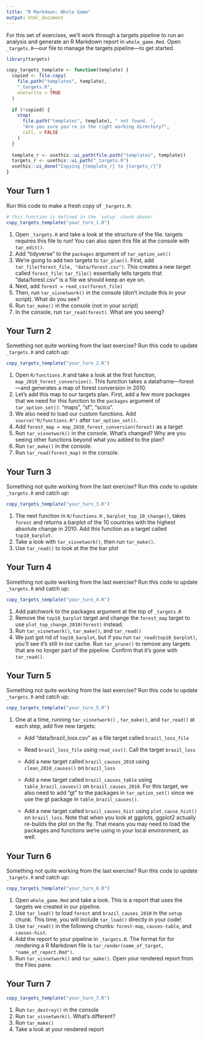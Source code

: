 ```yaml
---
title: "R Markdown: Whole Game"
output: html_document
---
```


For this set of exercises, we'll work through a targets pipeline to run an analysis and generate an R Markdown report in `whole_game.Rmd`.
Open `_targets.R`---our file to manage the targets pipeline---to get started.

```r
library(targets)

copy_targets_template <- function(template) {
  copied <- file.copy(
    file.path("templates", template),
    "_targets.R",
    overwrite = TRUE
  )
  
  if (!copied) {
    stop(
      file.path("templates", template), " not found. ", 
      "Are you sure you're in the right working directory?",
      call. = FALSE
    )
  }
  
  template_r <- usethis::ui_path(file.path("templates", template))
  targets_r <- usethis::ui_path("_targets.R")
  usethis::ui_done("Copying {template_r} to {targets_r}")
}
```


## Your Turn 1

Run this code to make a fresh copy of `_targets.R`:

```r
# this function is defined in the `setup` chunk above!
copy_targets_template("your_turn_1.R")
```

1.  Open `_targets.R` and take a look at the structure of the file. targets requires this file to run! You can also open this file at the console with `tar_edit()`.
2.  Add "tidyverse" to the `packages` argument of `tar_option_set()`
3.  We're going to add two targets to `tar_plan()`. First, add `tar_file(forest_file, "data/forest.csv")`. This creates a new target called `forest_file`: `tar_file()` essentially tells targets that "data/forest.csv" is a file we should keep an eye on.
4.  Next, add `forest = read_csv(forest_file)`
5.  Then, run `tar_visnetwork()` in the console (don't include this in your script). What do you see?
6.  Run `tar_make()` in the console (not in your script)
7.  In the console, run `tar_read(forest)`. What are you seeing?

## Your Turn 2

Something not quite working from the last exercise? Run this code to update `_targets.R` and catch up:

```r
copy_targets_template("your_turn_2.R")
```

1.  Open `R/functions.R` and take a look at the first function, `map_2010_forest_conversion()`. This function takes a dataframe---forest---and generates a map of forest conversion in 2010.
2.  Let's add this map to our targets plan. First, add a few more packages that we need for this function to the `packages` argument of `tar_option_set()`: "maps", "sf", "scico".
3.  We also need to load our custom functions. Add `source("R/functions.R")` after `tar_option_set()`.
3.  Add `forest_map = map_2010_forest_conversion(forest)` as a target
4.  Run `tar_visnetwork()` in the console. What's changed? Why are you seeing other functions beyond what you added to the plan?
5.  Run `tar_make()` in the console.
6.  Run `tar_read(forest_map)` in the console.

## Your Turn 3

Something not quite working from the last exercise? Run this code to update `_targets.R` and catch up:

```r
copy_targets_template("your_turn_3.R")
```

1.  The next function in `R/functions.R` , `barplot_top_10_change()`, takes `forest` and returns a barplot of the 10 countries with the highest absolute change in 2010. Add this function as a target called `top10_barplot`.
2.  Take a look with `tar_visnetwork()`, then run `tar_make()`.
3.  Use `tar_read()` to look at the the bar plot

## Your Turn 4

Something not quite working from the last exercise? Run this code to update `_targets.R` and catch up:

```r
copy_targets_template("your_turn_4.R")
```

1.  Add patchwork to the packages argument at the top of `_targets.R`
2.  Remove the `top10_barplot` target and change the `forest_map` target to use `plot_top_change_2010(forest)` instead.
3.  Run `tar_visnetwork()`, `tar_make()`, and `tar_read()`
4.  We just got rid of `top10_barplot`, but if you run `tar_read(top10_barplot)`, you'll see it's still in our cache. Run `tar_prune()` to remove any targets that are no longer part of the pipeline. Confirm that it's gone with `tar_read()`.

## Your Turn 5

Something not quite working from the last exercise? Run this code to update `_targets.R` and catch up:

```r
copy_targets_template("your_turn_5.R")
```

1.  One at a time, running `tar_visnetwork()` , `tar_make()`, and `tar_read()` at each step, add five new targets:

    -   Add "data/brazil_loss.csv" as a file target called `brazil_loss_file`

    -   Read `brazil_loss_file` using `read_csv()`.
        Call the target `brazil_loss`

    -   Add a new target called `brazil_causes_2010` using `clean_2010_causes()` on `brazil_loss`

    -   Add a new target called `brazil_causes_table` using `table_brazil_causes()` on `brazil_causes_2010`. 
        For this target, we also need to add "gt" to the packages in `tar_option_set()` since we use the gt package in `table_brazil_causes()`.

    -   Add a new target called `brazil_causes_hist` using `plot_cause_hist()` on `brazil_loss`. 
        Note that when you look at ggplots, ggplot2 actually re-builds the plot on the fly. 
        That means you may need to load the packages and functions we're using in your local environment, as well.

## Your Turn 6

Something not quite working from the last exercise? Run this code to update `_targets.R` and catch up:

```r
copy_targets_template("your_turn_6.R")
```

1.  Open `whole_game.Rmd` and take a look. This is a report that uses the targets we created in our pipeline.
2.  Use `tar_load()` to load `forest` and `brazil_causes_2010` in the `setup` chunk. This time, you will include `tar_load()` directly in your code!
3.  Use `tar_read()` in the following chunks: `forest-map`, `causes-table`, and `causes-hist`.
4.  Add the report to your pipeline in `_targets.R`. The format for for rendering a R Markdown file is `tar_render(name_of_target, "name_of_report.Rmd")`.
5.  Run `tar_visnetwork()` and `tar_make()`. Open your rendered report from the Files pane.

## Your Turn 7

```r
copy_targets_template("your_turn_7.R")
```

1.  Run `tar_destroy()` in the console
2.  Run `tar_visnetwork()`. What's different?
3.  Run `tar_make()`
4.  Take a look at your rendered report
